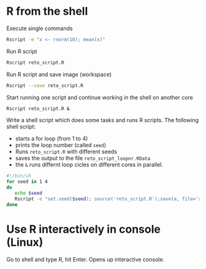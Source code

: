 # R from the shell

Execute single commands

```bash
Rscript -e "x <- rnorm(10); mean(x)"
```

Run R script

```bash
Rscript reto_script.R
```


Run R script and save image (workspace)

```bash
Rscript --save reto_script.R
```


Start running one script and continue working in the shell on another core

```bash
Rscript reto_script.R &
```


Write a shell script which does some tasks and runs R scripts. The following shell script:

- starts a for loop (from 1 to 4)
- prints the loop number (called `seed`)
- Runs `reto_script.R` with different seeds
- saves the output to the file `reto_script_loopnr.RData`
- the `&` runs differnt loop cicles on different cores in parallel. 

```bash
#!/bin/sh
for seed in 1 4 
do 
   echo $seed   
   Rscript -e "set.seed($seed); source('reto_script.R');save(a, file='reto_script_$seed.RData')" &
done
```


# Use R interactively in console (Linux)

Go to shell and type R, hit Enter. Opens up interactive console.
